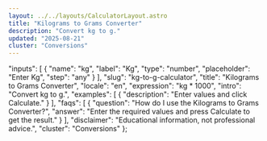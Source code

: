 ```yaml
---
layout: ../../layouts/CalculatorLayout.astro
title: "Kilograms to Grams Converter"
description: "Convert kg to g."
updated: "2025-08-21"
cluster: "Conversions"
---
```



  "inputs": [
    {
      "name": "kg",
      "label": "Kg",
      "type": "number",
      "placeholder": "Enter Kg",
      "step": "any"
    }
  ],
  "slug": "kg-to-g-calculator",
  "title": "Kilograms to Grams Converter",
  "locale": "en",
  "expression": "kg * 1000",
  "intro": "Convert kg to g.",
  "examples": [
    {
      "description": "Enter values and click Calculate."
    }
  ],
  "faqs": [
    {
      "question": "How do I use the Kilograms to Grams Converter?",
      "answer": "Enter the required values and press Calculate to get the result."
    }
  ],
  "disclaimer": "Educational information, not professional advice.",
  "cluster": "Conversions"
};

<Calculator schema={schema} />
